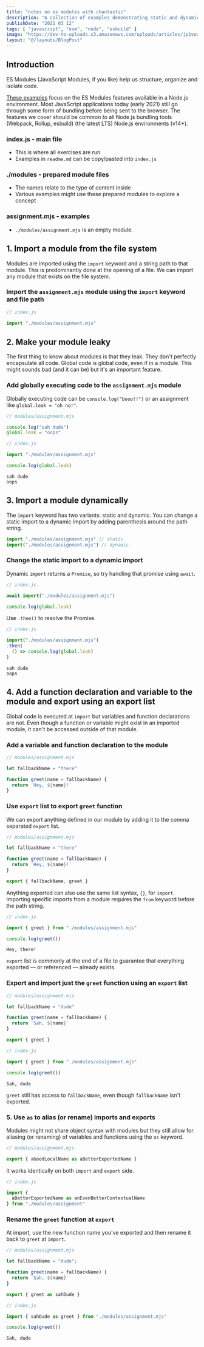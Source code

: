 ```yaml
---
title: "notes on es modules with chantastic"
description: "A collection of examples demonstrating static and dynamic imports, export lists, and import aliases."
publishDate: "2021 03 12"
tags: [ "javascript", "esm", "node", "esbuild" ]
image: "https://dev-to-uploads.s3.amazonaws.com/uploads/articles/jp1vudlgyydaexu3c9wq.png"
layout: "@/layouts/BlogPost"
---
```


## Introduction

ES Modules (JavaScript Modules, if you like) help us structure, organize and isolate code.

[These examples](https://github.com/chantastic/esmodule-reference-course) focus on the ES Modules features available in a Node.js environment. Most JavaScript applications today (early 2021) still go through some form of bundling before being sent to the browser. The features we cover should be common to all Node.js bundling tools (Webpack, Rollup, esbuild) (the latest LTS) Node.js environments (v14+).

### index.js - main file

* This is where all exercises are run
* Examples in `readme.md` can be copy/pasted into `index.js`

### ./modules - prepared module files

* The names relate to the type of content inside
* Various examples might use these prepared modules to explore a concept

### assignment.mjs - examples

* `./modules/assignment.mjs` is an empty module.

## 1. Import a module from the file system

Modules are imported using the `import` keyword and a string path to that module. This is predominantly done at the opening of a file. We can import any module that exists on the file system.

### Import the `assignment.mjs` module using the `import` keyword and file path

```javascript
// index.js

import "./modules/assignment.mjs"
```

## 2. Make your module leaky

The first thing to know about modules is that they leak. They don't perfectly encapsulate all code. Global code is global code, even if in a module. This might sounds bad (and it can be) but it's an important feature.

### Add globally executing code to the `assignment.mjs` module

Globally executing code can be `console.log("booo!!")` or an assignment like `global.leak = "oh no!"`.

```javascript
// modules/assignment.mjs

console.log("sah dude")
global.leak = "oops"
```

```javascript
// index.js

import "./modules/assignment.mjs"

console.log(global.leak)
```

```
sah dude
oops
```

## 3. Import a module dynamically

The `import` keyword has two variants: static and dynamic. You can change a static import to a dynamic import by adding parenthesis around the path string.

```javascript
import "./modules/assignment.mjs" // static
import("./modules/assignment.mjs") // dynamic
```

### Change the static import to a dynamic import

Dynamic `import` returns a `Promise`, so try handling that promise using `await`.

```javascript
// index.js

await import("./modules/assignment.mjs")

console.log(global.leak)
```

Use `.then()` to resolve the Promise.

```javascript
// index.js

import("./modules/assignment.mjs")
.then(
  () => console.log(global.leak)
)
```

```
sah dude
oops
```

## 4. Add a function declaration and variable to the module and export using an export list

Global code is executed at `import` but variables and function declarations are not. Even though a function or variable might exist in an imported module, it can't be accessed outside of that module.

### Add a variable and function declaration to the module

```javascript
// modules/assignment.mjs

let fallbackName = "there"

function greet(name = fallbackName) {
  return `Hey, ${name}!`
}
```

### Use `export` list to export `greet` function

We can export anything defined in our module by adding it to the comma separated `export` list.

```javascript
// modules/assignment.mjs

let fallbackName = "there"

function greet(name = fallbackName) {
  return `Hey, ${name}!`
}

export { fallbackName, greet }
```

Anything exported can also use the same list syntax, `{}`, for `import`. Importing specific imports from a module requires the `from` keyword before the path string.

```javascript
// index.js

import { greet } from "./modules/assignment.mjs"

console.log(greet())
```

```
Hey, there!
```

`export` list is commonly at the end of a file to guarantee that everything exported — or referenced — already exists.

### Export and import just the `greet` function using an `export` list

```javascript
// modules/assignment.mjs

let fallbackName = "dude"

function greet(name = fallbackName) {
  return `Sah, ${name}`
}

export { greet }
```

```javascript
// index.js

import { greet } from "./modules/assignment.mjs"

console.log(greet())
```

```
Sah, dude
```

`greet` still has access to `fallbackName`, even though `fallbackName` isn't exported.

### 5. Use `as` to alias (or rename) imports and exports

Modules might not share object syntax with modules but they still allow for aliasing (or renaming) of variables and functions using the `as` keyword.

```javascript
// modules/assignment.mjs

export { aGoodLocalName as aBetterExportedName }
```

It works identically on both `import` and `export` side.

```javascript
// index.js

import {
  aBetterExportedName as anEvenBetterContextualName
} from "./modules/assignment"
```

### Rename the `greet` function at `export`

At import, use the new function name you've exported and then rename it back to `greet` at `import`.

```javascript
// modules/assignment.mjs

let fallbackName = "dude";

function greet(name = fallbackName) {
  return `Sah, ${name}`
}

export { greet as sahDude }
```

```javascript
// index.js

import { sahDude as greet } from "./modules/assignment.mjs"

console.log(greet())
```

```
Sah, dude
```